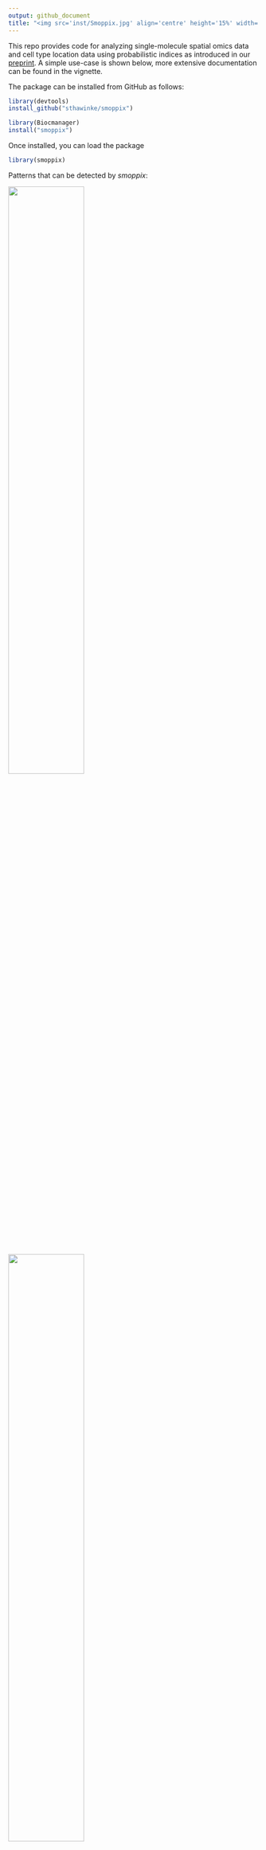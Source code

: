 ```yaml
---
output: github_document
title: "<img src='inst/Smoppix.jpg' align='centre' height='15%' width='15%'/>SMOPPIX: Single-MOlecule sPatial omics data analysed using the Probabilistic IndeX"
---
```


This repo provides code for analyzing single-molecule spatial omics data and cell type location data using probabilistic indices as introduced in our [preprint](https://doi.org/10.1101/2025.05.20.654270). A simple use-case is shown below, more extensive documentation can be found in the vignette.

The package can be installed from GitHub as follows:

```r
library(devtools)
install_github("sthawinke/smoppix")
```

```r
library(Biocmanager)
install("smoppix")
```

Once installed, you can load the package

```r
library(smoppix)
```

Patterns that can be detected by _smoppix_:

<img src='inst/CSR.jpg' align='centre' height='55%' width='55%'/>
<img src='inst/CSRbi.jpg' align='centre' height='55%' width='55%'/>

For illustration, we now load an example dataset, contained in the package. It is in table format, so we first convert it to a _spatstat_ hyperframe. 

```r
data(Yang)
hypYang <- buildHyperFrame(Yang,
    coordVars = c("x", "y"),
    imageVars = c("day", "root", "section")
)
```

The number of unique images found is printed, make sure that this is what you expected. Now to make completely sure the software has understood us, we make an exploratory plot:

```r
plotExplore(hypYang)
```


As an example analysis, we estimate the univariate nearest neighbour probabilistic index as a measure of aggregation (clustering):

```r
nnObj <- estPis(hypYang, pis = "nn", null = "background", verbose = FALSE)
```

We add a variance weighting function to prepare for analysis and plot it:

```r
nnObj <- addWeightFunction(nnObj, designVars = c("day", "root"))
plotWf(nnObj, pi = "nn")
```

As expected, the weight allotted to the point pattern increases with the number of molecules in it: denser patterns provide more precise estimates of localization patterns.

Next is the inference step: we fit linear mixed models, and show the most significant results:

```r
allModsNN <- fitLMMs(nnObj, fixedVars = "day", randomVars = "root")
head(getResults(allModsNN, "nn", "Intercept"))
```

Let's make it visual and plot the most significantly aggregated transcripts:

```r
plotTopResults(hypYang, allModsNN, pi = "nn")
```

Finally write the results to a spreadsheet:

```r
writeToXlsx(allModsNN, file = "myfile.xlsx")
```
